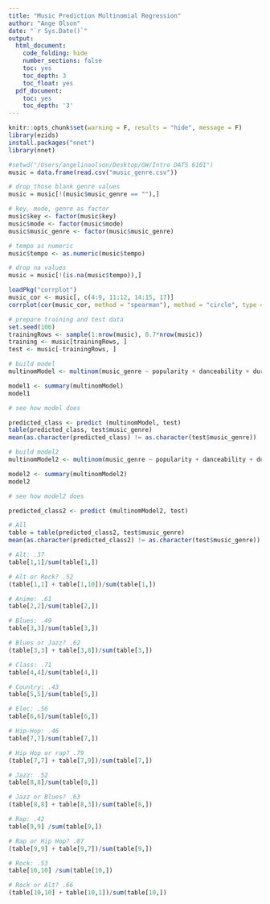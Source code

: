 ```yaml
---
title: "Music Prediction Multinomial Regression"
author: "Ange Olson"
date: "`r Sys.Date()`"
output:
  html_document:
    code_folding: hide
    number_sections: false
    toc: yes
    toc_depth: 3
    toc_float: yes
  pdf_document:
    toc: yes
    toc_depth: '3'
---
```


```r
knitr::opts_chunk$set(warning = F, results = "hide", message = F)
library(ezids)
install.packages("nnet")
library(nnet)
```

```r
#setwd("/Users/angelinaolson/Desktop/GW/Intro DATS 6101")
music = data.frame(read.csv("music_genre.csv"))

# drop those blank genre values 
music = music[!(music$music_genre == ""),]

# key, mode, genre as factor
music$key <- factor(music$key)
music$mode <- factor(music$mode)
music$music_genre <- factor(music$music_genre)

# tempo as numeric
music$tempo <- as.numeric(music$tempo)

# drop na values
music = music[!(is.na(music$tempo)),]
```

```r
loadPkg("corrplot")
music_cor <- music[, c(4:9, 11:12, 14:15, 17)]
corrplot(cor(music_cor, method = "spearman"), method = "circle", type = "upper")
```


```r
# prepare training and test data
set.seed(100)
trainingRows <- sample(1:nrow(music), 0.7*nrow(music))
training <- music[trainingRows, ]
test <- music[-trainingRows, ]
```

```r
# build model
multinomModel <- multinom(music_genre ~ popularity + danceability + duration_ms + energy + instrumentalness + key + liveness + mode + speechiness + tempo + valence, data=training) # multinom Model

model1 <- summary(multinomModel) 
model1
```

```r
# see how model does

predicted_class <- predict (multinomModel, test)
table(predicted_class, test$music_genre)
mean(as.character(predicted_class) != as.character(test$music_genre))
```

```r
# build model2
multinomModel2 <- multinom(music_genre ~ popularity + danceability + duration_ms + energy + instrumentalness + liveness + mode + speechiness + tempo + valence, data=training) # multinom Model

model2 <- summary(multinomModel2) 
model2
```

```r
# see how model2 does

predicted_class2 <- predict (multinomModel2, test)

# All
table = table(predicted_class2, test$music_genre)
mean(as.character(predicted_class2) != as.character(test$music_genre))

# Alt: .37
table[1,1]/sum(table[1,])

# Alt or Rock? .52
(table[1,1] + table[1,10])/sum(table[1,])

# Anime: .61
table[2,2]/sum(table[2,])

# Blues: .49
table[3,3]/sum(table[3,])

# Blues or Jazz? .62
(table[3,3] + table[3,8])/sum(table[3,])

# Class: .71
table[4,4]/sum(table[4,])

# Country: .43
table[5,5]/sum(table[5,])

# Elec: .56
table[6,6]/sum(table[6,])

# Hip-Hop: .46
table[7,7]/sum(table[7,])

# Hip Hop or rap? .79
(table[7,7] + table[7,9])/sum(table[7,])

# Jazz: .52
table[8,8]/sum(table[8,])

# Jazz or Blues? .63
(table[8,8] + table[8,3])/sum(table[8,])

# Rap: .42
table[9,9] /sum(table[9,])

# Rap or Hip Hop? .87
(table[9,9] + table[9,7])/sum(table[9,])

# Rock: .53
table[10,10] /sum(table[10,])

# Rock or Alt? .66
(table[10,10] + table[10,1])/sum(table[10,])
```